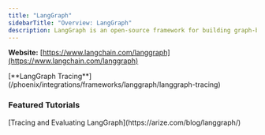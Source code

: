 ```yaml
---
title: "LangGraph"
sidebarTitle: "Overview: LangGraph"
description: LangGraph is an open-source framework for building graph-based LLM pipelines with modular nodes and seamless data integrations
---
```


**Website:** [https://www.langchain.com/langgraph](https://www.langchain.com/langgraph)

<Columns cols={1}>
  <Card img="/images/f1e5c9e9-image.avif">
    [**LangGraph Tracing**](/phoenix/integrations/frameworks/langgraph/langgraph-tracing)
  </Card>
</Columns>

### Featured Tutorials

<Columns cols={1}>
  <Card img="/images/1c01894a-image.jpeg">
    [Tracing and Evaluating LangGraph](https://arize.com/blog/langgraph/)
  </Card>
</Columns>


